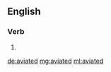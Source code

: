 ==English==

===Verb===
{{head|en}}

# {{en-past of|aviate}}

[[de:aviated]]
[[mg:aviated]]
[[ml:aviated]]